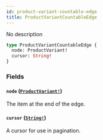 ```yaml
---
id: product-variant-countable-edge
title: ProductVariantCountableEdge
---
```


No description

```graphql
type ProductVariantCountableEdge {
  node: ProductVariant!
  cursor: String!
}
```

### Fields

#### `node` ([`ProductVariant!`](/developer/api-reference/objects/product-variant.mdx))

The item at the end of the edge.

#### `cursor` ([`String!`](/developer/api-reference/scalars/string.mdx))

A cursor for use in pagination.
